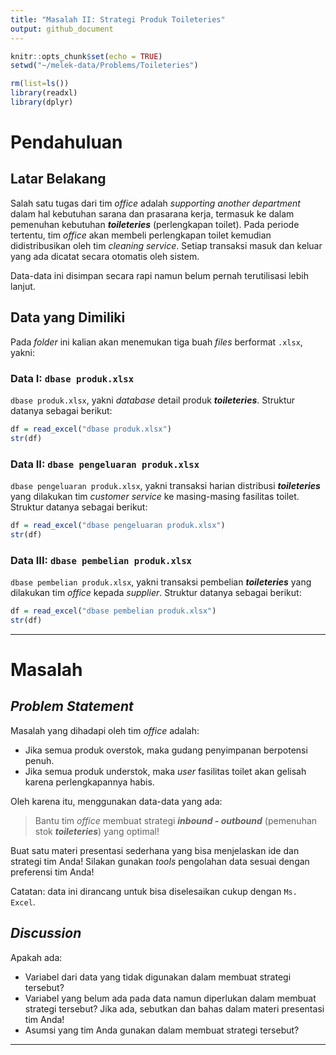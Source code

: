 ```yaml
---
title: "Masalah II: Strategi Produk Toileteries"
output: github_document
---
```


```r
knitr::opts_chunk$set(echo = TRUE)
setwd("~/melek-data/Problems/Toileteries")

rm(list=ls())
library(readxl)
library(dplyr)
```

# Pendahuluan

## Latar Belakang

Salah satu tugas dari tim _office_ adalah _supporting another department_ dalam hal kebutuhan sarana dan prasarana kerja, termasuk ke dalam pemenuhan kebutuhan ___toileteries___ (perlengkapan toilet). Pada periode tertentu, tim _office_ akan membeli perlengkapan toilet kemudian didistribusikan oleh tim _cleaning service_. Setiap transaksi masuk dan keluar yang ada dicatat secara otomatis oleh sistem.

Data-data ini disimpan secara rapi namun belum pernah terutilisasi lebih lanjut.

## Data yang Dimiliki

Pada _folder_ ini kalian akan menemukan tiga buah _files_ berformat `.xlsx`, yakni:

### __Data I__: `dbase produk.xlsx`

`dbase produk.xlsx`, yakni _database_ detail produk ___toileteries___. Struktur datanya sebagai berikut:

```r
df = read_excel("dbase produk.xlsx")
str(df)
```


### __Data II__: `dbase pengeluaran produk.xlsx`

`dbase pengeluaran produk.xlsx`, yakni transaksi harian distribusi ___toileteries___ yang dilakukan tim _customer service_ ke masing-masing fasilitas toilet. Struktur datanya sebagai berikut:

```r
df = read_excel("dbase pengeluaran produk.xlsx")
str(df)
```

### __Data III__: `dbase pembelian produk.xlsx`

`dbase pembelian produk.xlsx`, yakni transaksi pembelian ___toileteries___ yang dilakukan tim _office_ kepada _supplier_. Struktur datanya sebagai berikut:

```r
df = read_excel("dbase pembelian produk.xlsx")
str(df)
```

---

# Masalah

## _Problem Statement_

Masalah yang dihadapi oleh tim _office_ adalah:

- Jika semua produk overstok, maka gudang penyimpanan berpotensi penuh.
- Jika semua produk understok, maka _user_ fasilitas toilet akan gelisah karena perlengkapannya habis.

Oleh karena itu, menggunakan data-data yang ada:

> Bantu tim _office_ membuat strategi ___inbound - outbound___ (pemenuhan stok ___toileteries___) yang optimal! 

Buat satu materi presentasi sederhana yang bisa menjelaskan ide dan strategi tim Anda! Silakan gunakan _tools_ pengolahan data sesuai dengan preferensi tim Anda!

Catatan: data ini dirancang untuk bisa diselesaikan cukup dengan `Ms. Excel`.

## _Discussion_

Apakah ada:

- Variabel dari data yang tidak digunakan dalam membuat strategi tersebut?
- Variabel yang belum ada pada data namun diperlukan dalam membuat strategi tersebut? Jika ada, sebutkan dan bahas dalam materi presentasi tim Anda!
- Asumsi yang tim Anda gunakan dalam membuat strategi tersebut?

---
